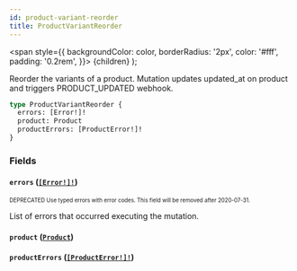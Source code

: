 ```yaml
---
id: product-variant-reorder
title: ProductVariantReorder
---
```


<span
style={{
      backgroundColor: color,
      borderRadius: '2px',
      color: '#fff',
      padding: '0.2rem',
    }}>
{children}
</span>
);

Reorder the variants of a product. Mutation updates updated_at on product and triggers PRODUCT_UPDATED webhook.

```graphql
type ProductVariantReorder {
  errors: [Error!]!
  product: Product
  productErrors: [ProductError!]!
}
```

### Fields

#### `errors` ([`[Error!]!`](/api-reference/objects/error.mdx))

<sub><sup><Tag color="#ffba00">DEPRECATED</Tag> Use typed errors with error codes. This field will be removed after 2020-07-31.</sup></sub>

List of errors that occurred executing the mutation.

#### `product` ([`Product`](/api-reference/objects/product.mdx))

#### `productErrors` ([`[ProductError!]!`](/api-reference/objects/product-error.mdx))

